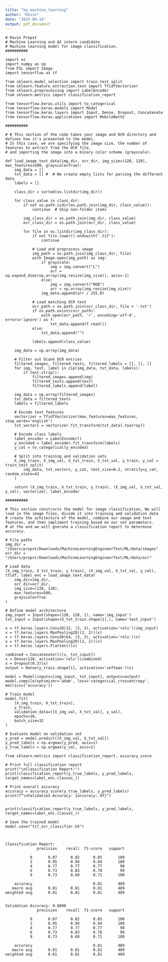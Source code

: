 ```yaml
---
title: "kp_machine_learning"
author: "Kevin"
date: "2025-04-14"
output: pdf_document
---
```


```verbatim
# Kevin Propst 
# Machine Learning and AI intern candidate
# Machine learning model for image classification.
##########

import os
import numpy as np
from PIL import Image
import tensorflow as tf

from sklearn.model_selection import train_test_split
from sklearn.feature_extraction.text import TfidfVectorizer
from sklearn.preprocessing import LabelEncoder
from sklearn.metrics import classification_report

from tensorflow.keras.utils import to_categorical
from tensorflow.keras.models import Model
from tensorflow.keras.layers import Input, Dense, Dropout, Concatenate
from tensorflow.keras.applications import MobileNetV2

##########

# # This section of the code takes your image and OCR directory and defines how it's presented to the model.
# In this case, we are specifying the image size, the number of features to extract from the OCR file, 
# and importing the image into a binary color scheme (grayscale).

def load_image_text_data(img_dir, ocr_dir, img_size=(128, 128), max_features=500, grayscale=True):
    img_data = []
    txt_data = [] #  # We create empty lists for parsing the different data
    labels = []

    class_dir = sorted(os.listdir(img_dir))

    for class_value in class_dir:
        if not os.path.isdir(os.path.join(img_dir, class_value)):
            continue  # Skip non-folder items

        img_class_dir = os.path.join(img_dir, class_value)
        ocr_class_dir = os.path.join(ocr_dir, class_value)

        for file in os.listdir(img_class_dir):
            if not file.lower().endswith('.tif'):
                continue

            # Load and preprocess image
            img_path = os.path.join(img_class_dir, file)
            with Image.open(img_path) as img:
                if grayscale:
                    img = img.convert("L")
                    arr = np.expand_dims(np.array(img.resize(img_size)), axis=-1)
                else:
                    img = img.convert("RGB")
                    arr = np.array(img.resize(img_size))
                img_data.append(arr / 255.0)

            # Load matching OCR text
            ocr_path = os.path.join(ocr_class_dir, file + '.txt')
            if os.path.exists(ocr_path):
                with open(ocr_path, 'r', encoding='utf-8', errors='ignore') as f:
                    txt_data.append(f.read())
            else:
                txt_data.append("")

            labels.append(class_value)

    img_data = np.array(img_data)

    # Filter out blank OCR entries
    filtered_images, filtered_texts, filtered_labels = [], [], []
    for img, text, label in zip(img_data, txt_data, labels):
        if text.strip():
            filtered_images.append(img)
            filtered_texts.append(text)
            filtered_labels.append(label)

    img_data = np.array(filtered_images)
    txt_data = filtered_texts
    labels = filtered_labels

    # Encode text features
    vectorizer = TfidfVectorizer(max_features=max_features, stop_words='english')
    txt_vectors = vectorizer.fit_transform(txt_data).toarray()

    # Encode class labels
    label_encoder = LabelEncoder()
    y_encoded = label_encoder.fit_transform(labels)
    y_cat = to_categorical(y_encoded)

    # Split into training and validation sets
    X_img_train, X_img_val, X_txt_train, X_txt_val, y_train, y_val = train_test_split(
        img_data, txt_vectors, y_cat, test_size=0.2, stratify=y_cat, random_state=42
    )

    return (X_img_train, X_txt_train, y_train), (X_img_val, X_txt_val, y_val), vectorizer, label_encoder

##########

# This section constructs the model for image classification, We will load in the image files, divide it into training and validation data
# create the achitecture of the model, combine our image and text features, and then impliment training based on our set parameters.
# at the end we will gnerate a classification report to determine accuracy.

# File paths
img_dir = "/Users/propst/Downloads/MachineLearningEngineerTest/ML/data/images"
ocr_dir = "/Users/propst/Downloads/MachineLearningEngineerTest/ML/data/ocr"

# Load data
(X_img_train, X_txt_train, y_train), (X_img_val, X_txt_val, y_val), tfidf, label_enc = load_image_text_data(
    img_dir=img_dir,
    ocr_dir=ocr_dir,
    img_size=(128, 128),
    max_features=500,
    grayscale=True
)

# Define model architecture
img_input = Input(shape=(128, 128, 1), name='img_input')
txt_input = Input(shape=(X_txt_train.shape[1],), name='text_input')

x = tf.keras.layers.Conv2D(32, (3, 3), activation='relu')(img_input)
x = tf.keras.layers.MaxPooling2D((2, 2))(x)
x = tf.keras.layers.Conv2D(64, (3, 3), activation='relu')(x)
x = tf.keras.layers.MaxPooling2D((2, 2))(x)
x = tf.keras.layers.Flatten()(x)

combined = Concatenate()([x, txt_input])
x = Dense(128, activation='relu')(combined)
x = Dropout(0.3)(x)
output = Dense(y_train.shape[1], activation='softmax')(x)

model = Model(inputs=[img_input, txt_input], outputs=output)
model.compile(optimizer='adam', loss='categorical_crossentropy', metrics=['accuracy'])

# Train model
model.fit(
    [X_img_train, X_txt_train],
    y_train,
    validation_data=([X_img_val, X_txt_val], y_val),
    epochs=10,
    batch_size=32
)

# Evaluate model on validation set
y_pred = model.predict([X_img_val, X_txt_val])
y_pred_labels = np.argmax(y_pred, axis=1)
y_true_labels = np.argmax(y_val, axis=1)

from sklearn.metrics import classification_report, accuracy_score

# Print full classification report
print("\nClassification Report:")
print(classification_report(y_true_labels, y_pred_labels, target_names=label_enc.classes_))

# Print overall accuracy
accuracy = accuracy_score(y_true_labels, y_pred_labels)
print(f"\nValidation Accuracy: {accuracy:.4f}")


print(classification_report(y_true_labels, y_pred_labels, target_names=label_enc.classes_))

# Save the trained model
model.save("tif_ocr_classifier.h5")



```

```verbatim
Classification Report:
              precision    recall  f1-score   support

           0       0.87      0.82      0.85       100
           2       0.95      0.94      0.94       100
           4       0.77      0.77      0.77        90
           6       0.73      0.83      0.78        99
           9       0.73      0.69      0.71       100

    accuracy                           0.81       489
   macro avg       0.81      0.81      0.81       489
weighted avg       0.81      0.81      0.81       489


Validation Accuracy: 0.8098
              precision    recall  f1-score   support

           0       0.87      0.82      0.85       100
           2       0.95      0.94      0.94       100
           4       0.77      0.77      0.77        90
           6       0.73      0.83      0.78        99
           9       0.73      0.69      0.71       100

    accuracy                           0.81       489
   macro avg       0.81      0.81      0.81       489
weighted avg       0.81      0.81      0.81       489


```
